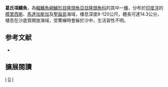 {{Speciesbox 
| genus = Iniistius
| species = griffithsi
| status = LC
| status_system = IUCN3.1
| authority = [[Randall|Randall]], 2007
| synonyms = 
}}

'''葛氏項鰭魚'''，為[[輻鰭魚綱|輻鰭魚綱]][[鱸形目|鱸形目]][[隆頭魚亞目|隆頭魚亞目]][[隆頭魚科|隆頭魚科]]的其中一[[種|種]]，分布於[[印度洋|印度洋]]的[[模里西斯|模里西斯]]、[[馬達加斯加|馬達加斯加]]及[[聖誕島|聖誕島]]海域，棲息深度8-120公尺，體長可達14.3公分，棲息在沙底質開放海域，受驚嚇時會躲於沙中，生活習性不明。

== 参考文献 ==
*{{FishBase_species|genus=Iniistius|species=griffithsi|year=2013|month=7}}

== 擴展閱讀 ==
{{refbegin}}
{{wikispecies-inline|Iniistius griffithsi|葛氏項鰭魚}}
{{refend}}
{{Taxonbar|from=Q1875023}}

[[Category:IUCN红色名录无危物种|I]]
[[Category:項鰭魚屬|G]]
[[Category:2007年描述的鱼类|I]]

{{鱸形目小作品}}